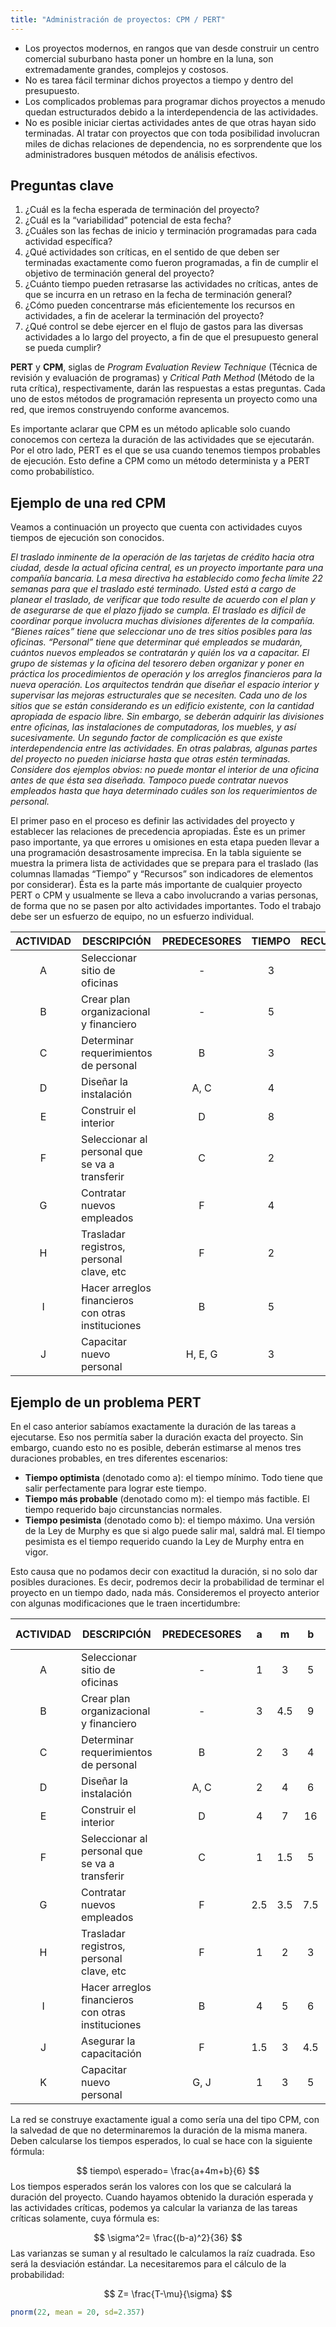 ```yaml
---
title: "Administración de proyectos: CPM / PERT"
---
```


- Los proyectos modernos, en rangos que van desde construir un centro comercial suburbano hasta poner un hombre en la luna, son extremadamente grandes, complejos y costosos. 
- No es tarea fácil terminar dichos proyectos a tiempo y dentro del presupuesto. 
- Los complicados problemas para programar dichos proyectos a menudo quedan estructurados debido a la interdependencia de las actividades. 
- No es posible iniciar ciertas actividades antes de que otras hayan sido terminadas. Al tratar con proyectos que con toda posibilidad involucran miles de dichas relaciones de dependencia, no es sorprendente que los administradores busquen métodos de análisis efectivos.

## Preguntas clave
1. ¿Cuál es la fecha esperada de terminación del proyecto?
2. ¿Cuál es la “variabilidad” potencial de esta fecha?
3. ¿Cuáles son las fechas de inicio y terminación programadas para cada actividad específica?
4. ¿Qué actividades son críticas, en el sentido de que deben ser terminadas exactamente como fueron programadas, a fin de cumplir el objetivo de terminación general del proyecto?
5. ¿Cuánto tiempo pueden retrasarse las actividades no críticas, antes de que se incurra en un retraso en la fecha de terminación general?
6. ¿Cómo pueden concentrarse más eficientemente los recursos en actividades, a fin de acelerar la terminación del proyecto?
7. ¿Qué control se debe ejercer en el flujo de gastos para las diversas actividades a lo largo del proyecto, a fin de que el presupuesto general se pueda cumplir?

__PERT__ y __CPM__, siglas de _Program Evaluation Review Technique_ (Técnica de revisión y evaluación de programas) y _Critical Path Method_ (Método de la ruta crítica), respectivamente, darán las respuestas a estas preguntas. Cada uno de estos métodos de programación representa un proyecto como una red, que iremos construyendo conforme avancemos.

Es importante aclarar que CPM es un método aplicable solo cuando conocemos con certeza la duración de las actividades que se ejecutarán. Por el otro lado, PERT es el que se usa cuando tenemos tiempos probables de ejecución. Esto define a CPM como un método determinista y a PERT como probabilístico.

## Ejemplo de una red CPM
Veamos a continuación un proyecto que cuenta con actividades cuyos tiempos de ejecución son conocidos.

_El traslado inminente de la operación de las tarjetas de crédito hacia otra ciudad, desde la actual oficina central, es un proyecto importante para una compañía bancaria. La mesa directiva ha establecido como fecha límite 22 semanas para que el traslado esté terminado. Usted está a cargo de planear el traslado, de verificar que todo resulte de acuerdo con el plan y de asegurarse de que el plazo fijado se cumpla._
_El traslado es difícil de coordinar porque involucra muchas divisiones diferentes de la compañía. “Bienes raíces” tiene que seleccionar uno de tres sitios posibles para las oficinas. “Personal” tiene que determinar qué empleados se mudarán, cuántos nuevos empleados se contratarán y quién los va a capacitar. El grupo de sistemas y la oficina del tesorero deben organizar y poner en práctica los procedimientos de operación y los arreglos financieros para la nueva operación. Los arquitectos tendrán que diseñar el espacio interior y supervisar las mejoras estructurales que se necesiten. Cada uno de los sitios que se están considerando es un edificio existente, con la cantidad apropiada de espacio libre. Sin embargo, se deberán adquirir las divisiones entre oficinas, las instalaciones de computadoras, los muebles, y así sucesivamente._
_Un segundo factor de complicación es que existe interdependencia entre las actividades. En otras palabras, algunas partes del proyecto no pueden iniciarse hasta que otras estén terminadas. Considere dos ejemplos obvios: no puede montar el interior de una oficina antes de que ésta sea diseñada. Tampoco puede contratar nuevos empleados hasta que haya determinado cuáles son los requerimientos de personal._

El primer paso en el proceso es definir las actividades del proyecto y establecer las relaciones de precedencia apropiadas. Éste es un primer paso importante, ya que errores u omisiones en esta etapa pueden llevar a una programación desastrosamente imprecisa.
En la tabla siguiente se muestra la primera lista de actividades que se prepara para el traslado (las columnas llamadas “Tiempo” y “Recursos” son indicadores de elementos por considerar). Ésta es la parte más importante de cualquier proyecto PERT o CPM y usualmente se lleva a cabo involucrando a varias personas, de forma que no se pasen por alto actividades importantes. Todo el trabajo debe ser un esfuerzo de equipo, no un esfuerzo individual.

ACTIVIDAD | DESCRIPCIÓN | PREDECESORES | TIEMPO | RECURSOS
:---:| --- | :---: | :---: | ---
A | Seleccionar sitio de oficinas | - | 3 |
B | Crear plan organizacional y financiero | -  | 5  |
C | Determinar requerimientos de personal | B | 3  |
D | Diseñar la instalación |  A, C | 4 |
E | Construir el interior | D | 8 |
F | Seleccionar al personal que se va a transferir | C  | 2 |
G | Contratar nuevos empleados |F  |  4 |
H | Trasladar registros, personal clave, etc |F  | 2|
I | Hacer arreglos financieros con otras instituciones |B  |  5|
J | Capacitar nuevo personal |H, E, G  |3  |

## Ejemplo de un problema PERT
En el caso anterior sabíamos exactamente la duración de las tareas a ejecutarse. Eso nos permitía saber la duración exacta del proyecto. Sin embargo, cuando esto no es posible, deberán estimarse al menos tres duraciones probables, en tres diferentes escenarios:

- __Tiempo optimista__ (denotado como a): el tiempo mínimo. Todo tiene que salir perfectamente para lograr este tiempo.
- __Tiempo más probable__ (denotado como m): el tiempo más factible. El tiempo requerido bajo circunstancias normales.
- __Tiempo pesimista__ (denotado como b): el tiempo máximo. Una versión de la Ley de Murphy es que si algo puede salir mal, saldrá mal. El tiempo pesimista es el tiempo requerido cuando la Ley de Murphy entra en vigor.

Esto causa que no podamos decir con exactitud la duración, si no solo dar posibles duraciones. Es decir, podremos decir la probabilidad de terminar el proyecto en un tiempo dado, nada más. Consideremos el proyecto anterior con algunas modificaciones que le traen incertidumbre:

ACTIVIDAD | DESCRIPCIÓN | PREDECESORES | a|m|b | Tiempo esperado|Varianza
:---:| --- | :---: | :---: | :---:|:---:|:---:|:---:
A | Seleccionar sitio de oficinas | - | 1 |3|5
B | Crear plan organizacional y financiero | -  |3|4.5|9
C | Determinar requerimientos de personal | B |2| 3 |4
D | Diseñar la instalación |  A, C |2|4|6
E | Construir el interior | D |4|7|16
F | Seleccionar al personal que se va a transferir | C  | 1|1.5|5
G | Contratar nuevos empleados |F  |2.5|3.5|7.5
H | Trasladar registros, personal clave, etc |F  |1|2|3
I | Hacer arreglos financieros con otras instituciones |B | 4| 5|6
J | Asegurar la capacitación | F |1.5|3|4.5
K | Capacitar nuevo personal | G, J  |1|3|5 |

La red se construye exactamente igual a como sería una del tipo CPM, con la salvedad de que no determinaremos la duración de la misma manera. Deben calcularse los tiempos esperados, lo cual se hace con la siguiente fórmula:

$$
tiempo\ esperado= \frac{a+4m+b}{6}
$$
Los tiempos esperados serán los valores con los que se calculará la duración del proyecto. Cuando hayamos obtenido la duración esperada y las actividades críticas, podemos ya calcular la varianza de las tareas críticas solamente, cuya fórmula es:

$$
\sigma^2= \frac{(b-a)^2}{36}
$$
Las varianzas se suman y al resultado le calculamos la raíz cuadrada. Eso será la desviación estándar. La necesitaremos para el cálculo de la probabilidad:

$$
Z= \frac{T-\mu}{\sigma}
$$
```r
pnorm(22, mean = 20, sd=2.357)
```
